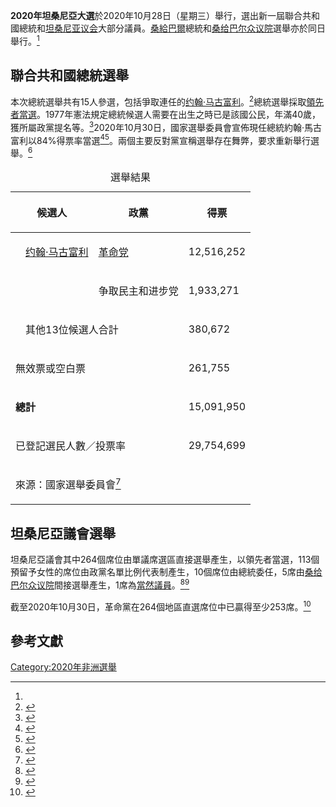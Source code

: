 '''2020年坦桑尼亞大選'''於2020年10月28日（星期三）舉行，選出新一屆聯合共和國總統和[[坦桑尼亚议会|坦桑尼亚议会]]大部分議員。[[桑給巴爾|桑給巴爾]]總統和[[桑给巴尔众议院|桑给巴尔众议院]]選舉亦於同日舉行。<ref name=ct01/>

==聯合共和國總統選舉==
本次總統選舉共有15人參選，包括爭取連任的[[约翰·马古富利|约翰·马古富利]]。<ref>{{Cite news |url=https://www.bbc.com/news/world-africa-54703693 |title=Tanzania elections: Tundu Lissu alleges 'shameless' fraud |publisher=BBC |date=2020-10-28 |accessdate=2020-10-29 |archive-date=2020-11-23 |archive-url=https://web.archive.org/web/20201123152927/https://www.bbc.com/news/world-africa-54703693 |dead-url=no }}</ref>總統選舉採取[[領先者當選|領先者當選]]。1977年憲法規定總統候選人需要在出生之時已是該國公民，年滿40歲，獲所屬政黨提名等。<ref>{{cite web|date=1977|title=Constitution of Tanzania|url=http://www.judiciary.go.tz/downloads/constitution.pdf|archiveurl=https://web.archive.org/web/20101217023916/http://www.judiciary.go.tz/downloads/constitution.pdf|archivedate=2010-12-17|access-date=7 July 2015|publisher=Judiciary of Tanzania|at=Article 39(1)|dead-url=yes}}</ref>2020年10月30日，國家選舉委員會宣佈現任總統約翰·馬古富利以84%得票率當選<ref name=ct01>{{Cite web|title=馬古富力連任坦桑尼亞總統|url=http://www.chinesetoday.com/big/article/1303708|accessdate=2020-10-31|work=www.chinesetoday.com}}</ref><ref>{{Cite web|title=現任總統勝選惹議 坦尚尼亞反對派要求重選|url=https://udn.com/news/story/6809/4978982|accessdate=2020-10-31|date=2020-10-31|last=聯合新聞網|work=聯合新聞網|language=zh-TW}}</ref>。兩個主要反對黨宣稱選舉存在舞弊，要求重新舉行選舉。<ref>{{Cite news |url=https://www.bbc.com/news/world-africa-54759865 |title=Tanzania elections: Main opposition parties demand fresh vote |publisher=BBC |date=2020-10-31 |accessdate=2020-11-01 |archive-date=2020-11-10 |archive-url=https://web.archive.org/web/20201110194649/https://www.bbc.com/news/world-africa-54759865 |dead-url=no }}</ref>

{| class=wikitable style=text-align:right
|+ 選舉結果
|-
!colspan=2|候選人
!政黨
!得票
!%
|-
|bgcolor=#228B22|
|align=left|[[约翰·马古富利|约翰·马古富利]]||align=left|[[革命党_(坦桑尼亚)|革命党]]||12,516,252||84.40
|-
|bgcolor=#FF3333|
|align=left| {{link-en|通杜·利蘇|Tundu Lissu}} ||align=left| 争取民主和进步党 ||1,933,271||13.04
|-
|bgcolor=#eeeeee|
|align=left colspan=2| 其他13位候選人合計 || 380,672||2.57
|-
|align=left colspan=3| 無效票或空白票 ||261,755||–
|-
|align=left colspan=3|'''總計'''||15,091,950||'''100'''
|-
|align=left colspan=3|已登記選民人數／投票率||29,754,699||50.72
|-
|align=left colspan=5|來源：國家選舉委員會<ref>{{Cite web|title=Commission announces Dkt. Magufuli elected to be the President of United Republic of Tanzania on 28t|url=https://www.nec.go.tz/news/commission-announces-dkt-magufuli-elected-to-be-the-president-of-united-republic-of-tanzania-on-28th-october-2020|website=National Electoral Commission|accessdate=2020-11-01|archive-date=2020-11-04|archive-url=https://web.archive.org/web/20201104061600/https://www.nec.go.tz/news/commission-announces-dkt-magufuli-elected-to-be-the-president-of-united-republic-of-tanzania-on-28th-october-2020|dead-url=no}}</ref>
|}

==坦桑尼亞議會選舉==
坦桑尼亞議會其中264個席位由單議席選區直接選舉產生，以領先者當選，113個預留予女性的席位由政黨名單比例代表制產生，10個席位由總統委任，5席由[[桑给巴尔众议院|桑给巴尔众议院]]間接選舉產生，1席為[[當然議員|當然議員]]。<ref>{{Cite web |url=https://freedomhouse.org/country/tanzania/freedom-world/2020 |title=Tanzania | Freedom House |accessdate=2020-10-28 |archive-date=2021-01-10 |archive-url=https://web.archive.org/web/20210110170352/https://freedomhouse.org/country/tanzania/freedom-world/2020 |dead-url=no }}</ref><ref>{{Cite news |url=https://www.voanews.com/africa/tanzanian-voters-weigh-second-term-magufuli |title=Tanzanian Voters Weigh Second Term for Magufuli |publisher=VOA |date=2020-10-23 |accessdate=2020-10-29 |archive-date=2020-11-30 |archive-url=https://web.archive.org/web/20201130213328/https://www.voanews.com/africa/tanzanian-voters-weigh-second-term-magufuli |dead-url=no }}</ref>

截至2020年10月30日，革命黨在264個地區直選席位中已贏得至少253席。<ref>{{Cite news |url=https://www.voanews.com/africa/tanzanias-populist-leader-declared-winner-flawed-vote |title=Tanzania's Populist Leader Declared Winner of Flawed Vote |website=VOA |date=2020-10-30 |accessdate=2020-11-22 |archive-date=2020-11-29 |archive-url=https://web.archive.org/web/20201129202713/https://www.voanews.com/africa/tanzanias-populist-leader-declared-winner-flawed-vote |dead-url=no }}</ref>

==參考文獻==
{{reflist}}

{{坦桑尼亞選舉}}
[[Category:2020年非洲選舉|Category:2020年非洲選舉]]